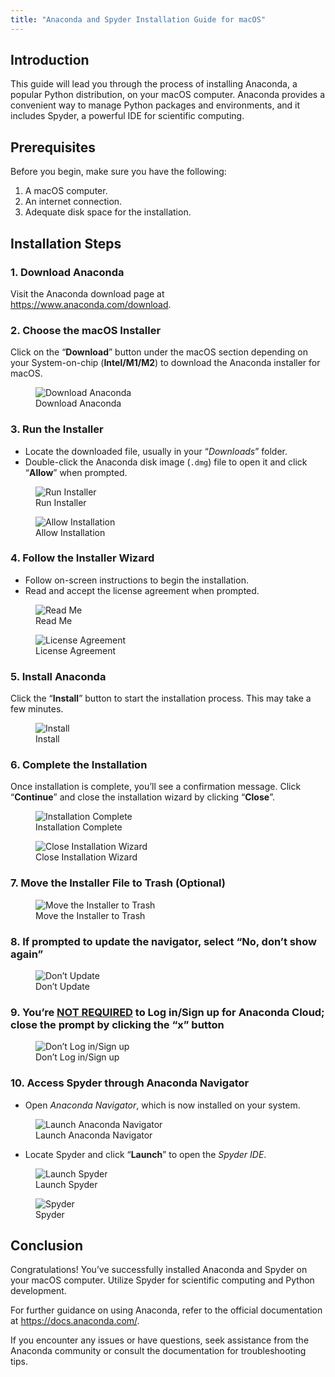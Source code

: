 ```yaml
---
title: "Anaconda and Spyder Installation Guide for macOS"
---
```


## Introduction

This guide will lead you through the process of installing Anaconda, a popular Python distribution, on your macOS computer. Anaconda provides a convenient way to manage Python packages and environments, and it includes Spyder, a powerful IDE for scientific computing.

## Prerequisites

Before you begin, make sure you have the following:

1. A macOS computer.
2. An internet connection.
3. Adequate disk space for the installation.

## Installation Steps

### 1. Download Anaconda
Visit the Anaconda download page at [https://www.anaconda.com/download](https://www.anaconda.com/download).

### 2. Choose the macOS Installer
Click on the "**Download**" button under the macOS section depending on your System-on-chip (**Intel/M1/M2**) to download the Anaconda installer for macOS.

![Download Anaconda](../../../media/anaconda-mac/screenshot-1.png)

### 3. Run the Installer

- Locate the downloaded file, usually in your "_Downloads_" folder.
- Double-click the Anaconda disk image (`.dmg`) file to open it and click "**Allow**" when prompted.

![Run Installer](../../../media/anaconda-mac/screenshot-2.png)

![Allow Installation](../../../media/anaconda-mac/screenshot-3.png)

### 4. Follow the Installer Wizard

- Follow on-screen instructions to begin the installation.
- Read and accept the license agreement when prompted.

![Read Me](../../../media/anaconda-mac/screenshot-4.png)

![License Agreement](../../../media/anaconda-mac/screenshot-5.png)

### 5. Install Anaconda
Click the "**Install**" button to start the installation process. This may take a few minutes.

![Install](../../../media/anaconda-mac/screenshot-6.png)

### 6. Complete the Installation
Once installation is complete, you'll see a confirmation message. Click "**Continue**" and close the installation wizard by clicking "**Close**".

![Installation Complete](../../../media/anaconda-mac/screenshot-7.png)

![Close Installation Wizard](../../../media/anaconda-mac/screenshot-8.png)

### 7. Move the Installer File to Trash **(Optional)**

![Move the Installer to Trash](../../../media/anaconda-mac/screenshot-9.png)

### 8. If prompted to update the navigator, select "No, don't show again"

![Don't Update](../../../media/anaconda-mac/screenshot-10.png)

### 9. You're <u>NOT REQUIRED</u> to Log in/Sign up for Anaconda Cloud; close the prompt by clicking the "x" button

![Don't Log in/Sign up](../../../media/anaconda-mac/screenshot-13.png)

### 10. Access Spyder through Anaconda Navigator

- Open _Anaconda Navigator_, which is now installed on your system.

![Launch Anaconda Navigator](../../../media/anaconda-mac/Step_12.png)

- Locate Spyder and click "**Launch**" to open the _Spyder IDE_.

![Launch Spyder](../../../media/anaconda-mac/Step_13.png)

![Spyder](../../../media/anaconda-mac/Step_14.png)

## Conclusion

Congratulations! You've successfully installed Anaconda and Spyder on your macOS computer. Utilize Spyder for scientific computing and Python development. 

For further guidance on using Anaconda, refer to the official documentation at [https://docs.anaconda.com/](https://docs.anaconda.com/). 

If you encounter any issues or have questions, seek assistance from the Anaconda community or consult the documentation for troubleshooting tips.